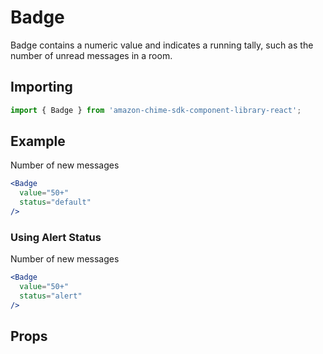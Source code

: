 
# Badge
Badge contains a numeric value and indicates a running tally, such as the number of unread messages in a room.

## Importing
```javascript
import { Badge } from 'amazon-chime-sdk-component-library-react';
```

## Example
<ThemeProvider theme={lightTheme}>
  <Preview>
    <div style={{ 'alignItems': 'center', 'display': 'flex'}}>
      <span style={{ 'marginRight': '0.5rem' }}>Number of new messages</span>
      <Badge
        value="50+"
        status="default"
      />
    </div>
  </Preview>
</ThemeProvider>

```jsx
<Badge
  value="50+"
  status="default"
/>
```

### Using Alert Status
<ThemeProvider theme={lightTheme}>
  <Preview>
    <div style={{ 'alignItems': 'center', 'display': 'flex'}}>
      <span style={{ 'marginRight': '0.5rem' }}>Number of new messages</span>
      <Badge
        value="50+"
        status="alert"
      />
    </div>
  </Preview>
</ThemeProvider>

```jsx
<Badge
  value="50+"
  status="alert"
/>
```

## Props
<Props of={Badge} />